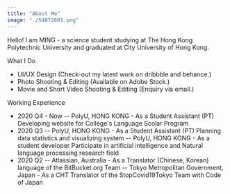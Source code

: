 ```yaml
---
title: "About Me"
image: "./54872601.png"
---
```



Hello! I am MING - a science student studying at The Hong Kong Polytechnic University and graduated at City University of Hong Kong.

What I Do
- UI/UX Design (Check-out my latest work on dribbble and behance.)
- Photo Shooting & Editing (Available on Adobe Stock.)
- Movie and Short Video Shooting & Editing (Enquiry via email.)

Working Experience
- 2020 Q4 - Now
-- PolyU, HONG KONG - As a Student Assistant (PT) Developing website for College's Language Scolar Program
- 2020 Q3
-- PolyU, HONG KONG - As a Student Assistant (PT) Planning data statistics and visualizing system
-- PolyU, HONG KONG - As a student developer Participate in artificial intelligence and Natural language processing research field
- 2020 Q2
-- Atlassian, Australia - As a Translator (Chinese, Korean) language of the BitBucket.org Team 
-- Tokyo Metropolitan Government, Japan - As a CHT Translator of the StopCovid19Tokyo Team with Code of Japan
